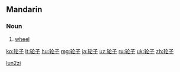 ==Mandarin==
{{zh-hanzi-box|[[轮]][[子]]|[[輪子]]}}

===Noun===
{{cmn-noun|s|pin=lúnzi|pint=lun2zi|tra=輪子|sim=轮子|rs=车04}}

# {{context|Intermediate Mandarin|lang=cmn|sc=Hans|sort=lun2zi}} [[wheel]]

[[Category:cmn:Simple machines in simplified script|lun2zi]]

[[ko:轮子]]
[[lt:轮子]]
[[hu:轮子]]
[[mg:轮子]]
[[ja:轮子]]
[[uz:轮子]]
[[ru:轮子]]
[[uk:轮子]]
[[zh:轮子]]